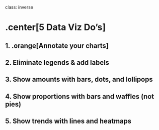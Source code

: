 
class: inverse

# .center[5 Data Viz Do's]

## 1. .orange[Annotate your charts]
## 2. Eliminate legends & add labels
## 3. Show amounts with bars, dots, and lollipops
## 4. Show proportions with bars and waffles (not pies)
## 5. Show trends with lines and heatmaps
